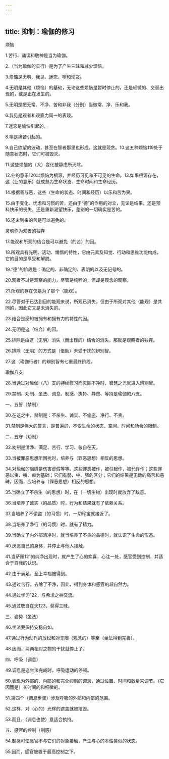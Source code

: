 ```yaml
---
---
---
```

title: 抑制：瑜伽的修习
---




烦恼

1.苦行、诵读和敬神是当为瑜伽。

2.（当为瑜伽的实行）是为了产生三昧和减少烦恼。

3.烦恼是无明、我见、迷恋、嗔和现贪。

4.无明是其他（烦恼）的基础，无论这些烦恼是暂时停止的，还是轻微的、交替出现的，或是正在发生的。

5.无明是把无常、不净、苦和非我（分别）当做常、净、乐和我。

6.我见是观者和观察力同一的表现。

7.迷恋是愉快引起的。

8.嗔是痛苦引起的。

9.自己欲望的波动，甚至在智者那里也形成，这就是现贪。10.这五种烦恼119处于随意状态时，它们可被毁灭。

11.这些烦恼的（大）变化被静虑所灭除。

12.业的意乐120以烦恼为根源，并经历可见和不可见的生命。13.如果根源存在，这（业的意乐）就成熟为生命状态、生命时间和生命经历。

14.根据善与恶，这些（生命的状态、时间和经历）以乐和苦为果。

15.由于变化、忧虑和习惯的苦，还由于“德”的作用的对立，无论是结果，还是预料快乐的丧失，还是重新渴望快乐，差别的一切确实是苦的。

16.还未到来的苦是可以避免的。

灵魂作为观者的独存

17.能观和所观的结合是可以避免（的苦）的因。

18.所观具有光明、活动、懒惰的特性，它由元素及知觉、行动和思维功能构成，它的目的是享受和解脱。

19.“德”的阶段是：确定的、非确定的、表明的以及无记号的。

20.观者不过是观察的能力，尽管是纯粹的，但却是观念的观察。

21.所观的存在仅是为了那个（能观）。

22.尽管对于已达到目的能观来说，所观已消失，但由于所观对其他（能观）是共同的，因此它又是未消失的。

23.结合是感知被拥有和拥有力的特性的因。

24.无明是这（结合）的因。

25.排除是由这（无明）消失（而出现的）结合的消失，那就是观照者的独存。

26.排除（无明）的方式是（借助）未受干扰的辨别智。

27.这（瑜伽行者）的辨别智有七重最终阶段。

瑜伽八支

28.当通过对瑜伽（八）支的持续修习而灭除不净时，智慧之光就进入辨别智。

29.禁制、劝制、坐法、调息、制感、执持、静虑、等持是瑜伽的八支。

一、五誓（禁制）

30.在这之中，禁制是：不杀生、诚实、不偷盗、净行、不贪。

31.禁制是伟大的誓言，是普遍的，不受生命的状态、空间、时间和场合的限制。

二、五守（劝制）

32.劝制是清净、满足、苦行、学习、敬自在天。

33.当被罪恶思想所困扰时，培养与（罪恶思想）相反的思想。

34.对瑜伽的阻碍是伤害虚假等等。这些罪恶被作，被引起作，被允许作；这些罪恶以贪、嗔、痴为基础；它们有弱、中、强的区分；它们的结果是无数的痛苦和愚昧。因而，应培养与（罪恶思想）相反的思想。

35.当确立了不杀生（的思想）时，在（一切生物）出现时就放弃了敌意。

36.当培养了诚实（的品质）时，行为和结果就有了依赖关系。

37.当培养了不偷盗（的习惯）时，一切珍宝就接近了。

38.当培养了净行（的习惯）时，就有了精力。

39.当确立了内外部清净时，就当培养了不贪的品德时，就认识了生命的形态。

40.厌恶自己的身体，并停止与他人接触。

41.当萨陲121的纯净出现时，就产生了心的欢喜，心注一处，感官受到控制，并适合于自我的认识。

42.由于满足，至上幸福被得到。

43.通过苦行，去除了不净，因此，得到身体和感官的超自然力。

44.通过学习122，与希求之神交流。

45.通过敬自在天123，获得三昧。

三、姿势（坐法）

46.坐法要保持安稳自如。

47.通过行为动作的放松和对无限（观念的）等至（坐法得到完善）。

48.因而，两两相对之物的干扰就停止了。

四、呼吸（调息）

49.调息是这坐法完成时，呼吸运动的停顿。

50.表现为外部的、内部的和完全抑制的调息，通过位置、时间和数量来调节。（它因而是）长时间的和细微的。

51.第四个（调息步骤）涉及呼吸的外部和内部的范围。

52.这样，对（心的）光辉的遮盖就被摧毁。

53.而且，（调息也使）意适合执持。

五、感官的控制（制感）

54.制感可使感官不与它们的对象接触，产生与心的本性类似的状态。

55.因而，感官被置于最高控制之下。